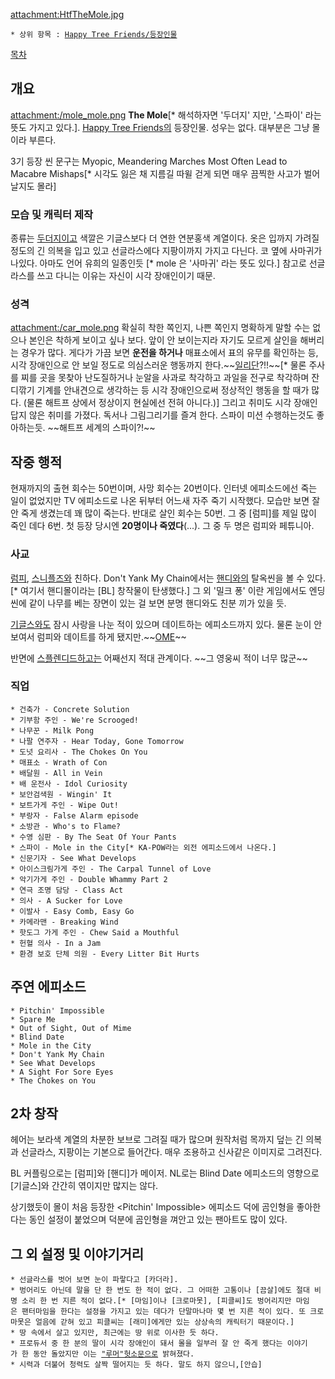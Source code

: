 attachment:HtfTheMole.jpg

 * 상위 항목 : [[Happy Tree Friends/등장인물]]
[[목차]]

== 개요 ==
attachment:/mole_mole.png
'''The Mole'''[* 해석하자면 '두더지' 지만, '스파이' 라는 뜻도 가지고 있다.]. [[Happy Tree Friends]]의 등장인물. 성우는 없다. 대부분은 그냥 몰이라 부른다.

3기 등장 씬 문구는 Myopic, Meandering Marches Most Often Lead to Macabre Mishaps[* 시각도 잃은 채 지름길 따윌 걷게 되면 매우 끔찍한 사고가 벌어날지도 몰라]

=== 모습 및 캐릭터 제작 ===
종류는 [[두더지]]이고 색깔은 기글스보다 더 연한 연분홍색 계열이다. 옷은 입까지 가려질 정도의 긴 의복을 입고 있고 선글라스에다 지팡이까지 가지고 다닌다. 코 옆에 사마귀가 나있다. 아마도 언어 유희의 일종인듯 [* mole 은 '사마귀' 라는 뜻도 있다.] 참고로 선글라스를 쓰고 다니는 이유는 자신이 시각 장애인이기 때문.

=== 성격 ===
attachment:/car_mole.png
확실히 착한 쪽인지, 나쁜 쪽인지 명확하게 말할 수는 없으나 본인은 착하게 보이고 싶나 보다. 앞이 안 보이는지라 자기도 모르게 살인을 해버리는 경우가 많다. 게다가 가끔 보면 '''운전을 하거나''' 매표소에서 표의 유무를 확인하는 등, 시각 장애인으로 안 보일 정도로 의심스러운 행동까지 한다.~~[[일리단]]?!!~~[* 물론 주사를 찌를 곳을 못찾아 난도질하거나 눈알을 사과로 착각하고 과일을 전구로 착각하며 잔디깎기 기계를 안내견으로 생각하는 등 시각 장애인으로써 정상적인 행동을 할 때가 많다. (물론 해트프 상에서 정상이지 현실에선 전혀 아니다.)]
그리고 취미도 시각 장애인답지 않은 취미를 가졌다. 독서나 그림그리기를 즐겨 한다. 스파이 미션 수행하는것도 좋아하는듯. ~~해트프 세계의 스파이?!~~

== 작중 행적 == 
현재까지의 출현 회수는 50번이며, 사망 회수는 20번이다. 인터넷 에피소드에선 죽는 일이 없었지만 TV 에피소드로 나온 뒤부터 어느새 자주 죽기 시작했다. 모습만 보면 잘 안 죽게 생겼는데 꽤 많이 죽는다. 반대로 살인 회수는 50번. 그 중 [럼피]를 제일 많이 죽인 데다 6번. 첫 등장 당시엔 '''20명이나 죽였다'''(...). 그 중 두 명은 럼피와 페튜니아.

=== 사교 ===
[[럼피]], [[스니플즈]]와 친하다. Don't Yank My Chain에서는 [[핸디]]와의 탈옥씬을 볼 수 있다.[* 여기서 핸디몰이라는 [BL] 창작물이 탄생했다.] 그 외 '밀크 퐁' 이란 게임에서도 엔딩 씬에 같이 나무를 베는 장면이 있는 걸 보면 분명 핸디와도 친분 끼가 있을 듯.

[[기글스]]와도 잠시 사랑을 나눈 적이 있으며 데이트하는 에피소드까지 있다. 물론 눈이 안 보여서 럼피와 데이트를 하게 됐지만.~~[[OME]]~~

반면에 [[스플렌디드]]하고는 어째선지 적대 관계이다. ~~그 영웅씨 적이 너무 많군~~

=== 직업 === 
 * 건축가 - Concrete Solution
 * 기부함 주인 - We're Scrooged!
 * 나무꾼 - Milk Pong
 * 나팔 연주자 - Hear Today, Gone Tomorrow
 * 도넛 요리사 - The Chokes On You 
 * 매표소 - Wrath of Con
 * 배달원 - All in Vein
 * 배 운전사 - Idol Curiosity
 * 보안검색원 - Wingin' It
 * 보트가게 주인 - Wipe Out! 
 * 부랑자 - False Alarm episode
 * 소방관 - Who's to Flame?
 * 수영 심판 - By The Seat Of Your Pants
 * 스파이 - Mole in the City[* KA-POW라는 외전 에피소드에서 나온다.]
 * 신문기자 - See What Develops
 * 아이스크림가게 주인 - The Carpal Tunnel of Love
 * 악기가게 주인 - Double Whammy Part 2
 * 연극 조명 담당 - Class Act
 * 의사 - A Sucker for Love
 * 이발사 - Easy Comb, Easy Go
 * 카메라맨 - Breaking Wind
 * 핫도그 가게 주인 - Chew Said a Mouthful
 * 헌혈 의사 - In a Jam
 * 환경 보호 단체 의원 - Every Litter Bit Hurts

== 주연 에피소드 ==
 * Pitchin' Impossible 
 * Spare Me 
 * Out of Sight, Out of Mime 
 * Blind Date 
 * Mole in the City 
 * Don't Yank My Chain 
 * See What Develops 
 * A Sight For Sore Eyes 
 * The Chokes on You 

== 2차 창작 ==
헤어는 보라색 계열의 차분한 보브로 그려질 때가 많으며 원작처럼 목까지 덮는 긴 의복과 선글라스, 지팡이는 기본으로 들어간다. 매우 조용하고 신사같은 이미지로 그려진다.

BL 커플링으로는 [럼피]와 [핸디]가 메이저. NL로는 Blind Date 에피소드의 영향으로 [기글스]와 간간히 엮이지만 많지는 않다.

상기했듯이 몰이 처음 등장한 <Pitchin' Impossible> 에피소드 덕에 곰인형을 좋아한다는 동인 설정이 붙었으며 덕분에 곰인형을 껴안고 있는 팬아트도 많이 있다.

== 그 외 설정 및 이야기거리 ==
 * 선글라스를 벗어 보면 눈이 파랗다고 [카더라].
 * 벙어리도 아닌데 말을 단 한 번도 한 적이 없다. 그 어떠한 고통이나 [끔살]에도 절대 비명 소리 한 번 지른 적이 없다.[* [마임]이나 [크로마못], [피클씨]도 벙어리지만 마임은 팬터마임을 한다는 설정을 가지고 있는 데다가 단말마나마 몇 번 지른 적이 있다. 또 크로마못은 얼음에 갇혀 있고 피클씨는 [래미]에게만 있는 상상속의 캐릭터기 때문이다.]
 * 땅 속에서 살고 있지만, 최근에는 땅 위로 이사한 듯 하다.
 * 프로듀서 중 한 분의 딸이 시각 장애인이 돼서 몰을 일부러 잘 안 죽게 했다는 이야기가 한 동안 돌았지만 이는 [["루머"헛소문]]으로 밝혀졌다.
 * 시력과 더불어 청력도 살짝 떨어지는 듯 하다. 말도 하지 않으니,[안습]
